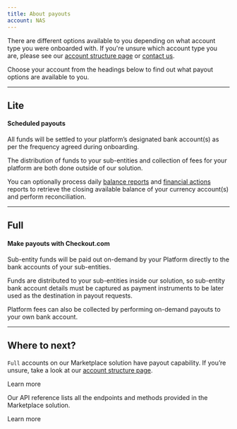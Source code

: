 ```yaml
---
title: About payouts
account: NAS
---
```


There are different options available to you depending on what account type you were onboarded with. If you're unsure which account type you are, please see our [account structure page](/marketplaces/account-structure) or [contact us](https://www.checkout.com/contact-us).

Choose your account from the headings below to find out what payout options are available to you.

---

## Lite

#### Scheduled payouts

All funds will be settled to your platform’s designated bank account(s) as per the frequency agreed during onboarding.

The distribution of funds to your sub-entities and collection of fees for your platform are both done outside of our solution.

You can optionally process daily [balance reports](/reporting/reconciliation-reports/balance-reports) and [financial actions](/reporting/reconciliation-reports/financial-actions-reports) reports to retrieve the closing available balance of your currency account(s) and perform reconciliation.

---

## Full

#### Make payouts with Checkout.com

Sub-entity funds will be paid out on-demand by your Platform directly to the bank accounts of your sub-entities. 

Funds are distributed to your sub-entities inside our solution, so sub-entity bank account details must be captured as payment instruments to be later used as the destination in payout requests. 

Platform fees can also be collected by performing on-demand payouts to your own bank account.

---

## Where to next?

<ContentPanel variant="heading" title="Make a payout" imgSrc="/NAS/Marketplaces/about-making-payouts.svg">

`Full` accounts on our Marketplace solution have payout capability. If you’re unsure, take a look at our [account structure page](/marketplaces/account-structure).

<ButtonLink href="https://docs.checkout.com/four/marketplaces/about-payouts/make-a-payout">Learn more</ButtonLink>
</ContentPanel>
<ContentPanel variant="heading" title="Marketplace API" imgSrc="/NAS/Marketplaces/marketplaces-api.svg">

Our API reference lists all the endpoints and methods provided in the Marketplace solution.

<ButtonLink href="https://api-reference.checkout.com/preview/crusoe/#tag/Marketplace">Learn more</ButtonLink>
</ContentPanel>
